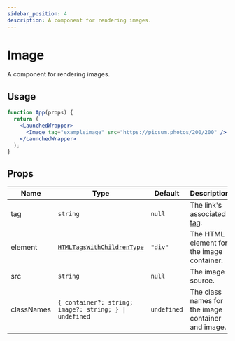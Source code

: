 ```yaml
---
sidebar_position: 4
description: A component for rendering images.
---
```


# Image

A component for rendering images.

## Usage

```jsx live
function App(props) {
  return (
    <LaunchedWrapper>
      <Image tag="exampleimage" src="https://picsum.photos/200/200" />
    </LaunchedWrapper>
  );
}
```

## Props

| Name       | Type                                                                                                                                                                   | Default     | Description                                                   |
| ---------- | ---------------------------------------------------------------------------------------------------------------------------------------------------------------------- | ----------- | ------------------------------------------------------------- |
| tag        | `string`                                                                                                                                                               | `null`      | The link's associated [tag](/Get%20Started/concepts#tagging). |
| element    | [`HTMLTagsWithChildrenType`](https://github.com/launchsite-tech/launched/blob/5013cfc2a6dd1e7f1e9d84a8c612ff1997859fcb/src/ui/components/helpers/elementGroups.ts#L32) | `"div"`     | The HTML element for the image container.                     |
| src        | `string`                                                                                                                                                               | `null`      | The image source.                                             |
| classNames | `{ container?: string; image?: string; } \| undefined`                                                                                                                 | `undefined` | The class names for the image container and image.            |
